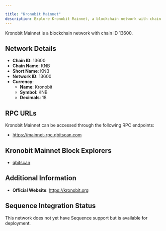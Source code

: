 ```yaml
---

title: "Kronobit Mainnet"
description: Explore Kronobit Mainnet, a blockchain network with chain ID 13600. Learn about its native currency, Kronobit, and how to interact with the network.
---
```




Kronobit Mainnet is a blockchain network with chain ID 13600.

## Network Details

- **Chain ID**: 13600
- **Chain Name**: KNB
- **Short Name**: KNB
- **Network ID**: 13600
- **Currency**: 
  - **Name**: Kronobit
  - **Symbol**: KNB
  - **Decimals**: 18

## RPC URLs

Kronobit Mainnet can be accessed through the following RPC endpoints:

- https://mainnet-rpc.qbitscan.com

## Kronobit Mainnet Block Explorers

- [qbitscan](https://explorer.qbitscan.com)

## Additional Information

- **Official Website**: https://kronobit.org

## Sequence Integration Status

This network does not yet have Sequence support but is available for deployment.
